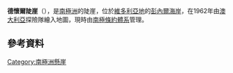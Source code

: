 {{coord|70|38|S|165|24|E|source:GNIS|display=title}}

'''德懷爾陡崖'''（{{lang-en|Dwyer Escarpment}}），是[[南極洲|南極洲]]的陡崖，位於[[維多利亞地|維多利亞地]]的[[彭內爾海岸|彭內爾海岸]]，在1962年由[[澳大利亞|澳大利亞]]探險隊繪入地圖，現時由[[南極條約體系|南極條約體系]]管理。

==參考資料==
{{cite gnis | type = antarid | id = 4218| name = Dwyer Escarpment | accessdate = 2012-02-21}}

[[Category:南極洲懸崖|Category:南極洲懸崖]]


{{Antarctica-geo-stub}}